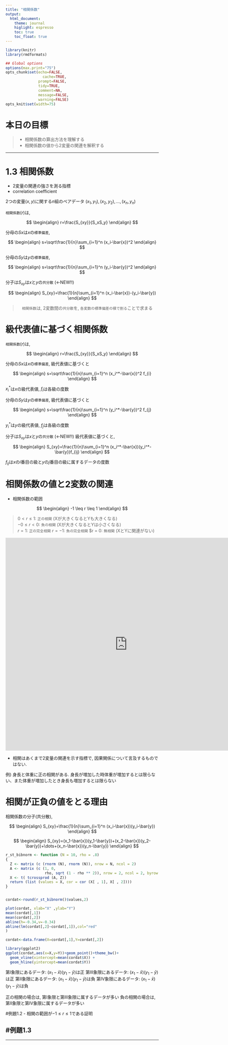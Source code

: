 ```yaml
---
title: "相関係数"
output:
  html_document:
    theme: journal
    higlight: espresso
    toc: true
    toc_float: true
---
```


```r
library(knitr)
library(rmdformats)

## Global options
options(max.print="75")
opts_chunk$set(echo=FALSE,
	             cache=TRUE,
               prompt=FALSE,
               tidy=TRUE,
               comment=NA,
               message=FALSE,
               warning=FALSE)
opts_knit$set(width=75)
```


# 本日の目標
> - 相関係数の算出方法を理解する
- 相関係数の値から2変量の関連を解釈する


---

# 1.3 相関係数

- 2変量の関連の強さを測る指標
- correlation coefficient


2つの変量$(x,y)$に関する$n$組のペアデータ
$(x_1,y_1),(x_2,y_2),\dots,(x_n,y_n)$

`相関係数`$(r)$は, 

$$
\begin{align}
r=\frac{S_{xy}}{S_xS_y}
\end{align}
$$

分母の$Sx$は$x$の`標準偏差`, 

$$
\begin{align}
s=\sqrt\frac{1}{n}\sum_{i=1}^n (x_i-\bar{x})^2
\end{align}
$$

分母の$Sy$は$y$の`標準偏差`, 

$$
\begin{align}
s=\sqrt\frac{1}{n}\sum_{i=1}^n (y_i-\bar{y})^2
\end{align}
$$

分子は$S_{xy}$は$x$と$y$の`共分散` (<-NEW!!)

$$
\begin{align}
S_{xy}=\frac{1}{n}\sum_{i=1}^n (x_i-\bar{x})-(y_i-\bar{y})
\end{align}
$$



>　`相関係数`は, 2変数間の`共分散`を, `各変数の標準偏差の積で割る`ことで求まる

# 級代表値に基づく相関係数


`相関係数`$(r)$は, 

$$
\begin{align}
r=\frac{S_{xy}}{S_xS_y}
\end{align}
$$

分母の$Sx$は$x$の`標準偏差`,
級代表値に基づくと


$$
\begin{align}
s=\sqrt\frac{1}{n}\sum_{i=1}^n (x_i^*-\bar{x})^2 f_{i}
\end{align}
$$

$x_i^*$は$x$の級代表値, $f_{i}$は各級の度数

分母の$Sy$は$y$の`標準偏差`, 
級代表値に基づくと

$$
\begin{align}
s=\sqrt\frac{1}{n}\sum_{i=1}^n (y_i^*-\bar{y})^2 f_{j}
\end{align}
$$

$y_i^*$は$y$の級代表値, $f_{j}$は各級の度数


分子は$S_{xy}$は$x$と$y$の`共分散` (<-NEW!!)
級代表値に基づくと,

$$
\begin{align}
S_{xy}=\frac{1}{n}\sum_{i=1}^n (x_i^*-\bar{x})(y_i^*-\bar{y})f_{ij}
\end{align}
$$

$f_{ij}$は$x$の$i$番目の級と$y$の$j$番目の級に属するデータの度数



# 相関係数の値と2変数の関連

- 相関係数の範囲

$$
\begin{align}
-1 \leq r \leq 1
\end{align}
$$

> $0 < r \leq 1$: `正の相関` (Xが大きくなるとYも大きくなる)  
$-0 \leq r < 0$: `負の相関` (Xが大きくなるとYは小さくなる)  
$r = 1$: `正の完全相関` 
$r =-1$: `負の完全相関`
$r = 0: `無相関` (XとYに関連がない)

<iframe width="800" height="700" src="https://ytake2.shinyapps.io/Cor2/" frameborder="0" allowfullscreen></iframe>


- 相関はあくまで2変量の関連を示す指標で, 因果関係について言及するものではない.

例) 身長と体重に正の相関がある.
身長が増加した時体重が増加するとは限らない、また体重が増加したとき身長も増加するとは限らない

# 相関が正負の値をとる理由
相関係数の分子(共分散),

$$
\begin{align}
S_{xy}=\frac{1}{n}\sum_{i=1}^n (x_i-\bar{x})(y_i-\bar{y})
\end{align}
$$


$$
\begin{align}
S_{xy}=(x_1-\bar{x})(y_1-\bar{y})+(x_2-\bar{x})(y_2-\bar{y})+\dots+(x_n-\bar{x})(y_n-\bar{y})
\end{align}
$$

```r
r_st_bibnorm <- function (N = 10, rho = .8) 
{
  Z <- matrix (c (rnorm (N), rnorm (N)), nrow = N, ncol = 2)
  A <- matrix (c (1, 0,
                  rho, sqrt (1 - rho ** 2)), nrow = 2, ncol = 2, byrow = TRUE)
  X <- t( tcrossprod (A, Z))
  return (list (values = X, cor = cor (X[ , 1], X[ , 2])))
}


cordat<-round(r_st_bibnorm()$values,2)

plot(cordat, xlab="X" ,ylab="Y")
mean(cordat[,1])
mean(cordat[,2])
abline(h=-0.34,v=-0.34)
abline(lm(cordat[,2]~cordat[,1]),col="red"
)

cordat<-data.frame(X=cordat[,1],Y=cordat[,2])

library(ggplot2)
ggplot(cordat,aes(x=X,y=Y))+geom_point()+theme_bw()+
  geom_vline(xintercept=mean(cordat$X)) +
  geom_hline(yintercept=mean(cordat$Y))

```

第I象限にあるデータ: $(x_1-\bar{x})(y_1-\bar{y})$は正
第III象限にあるデータ: $(x_1-\bar{x})(y_1-\bar{y})$は正
第II象限にあるデータ: $(x_1-\bar{x})(y_1-\bar{y})$は負
第IV象限にあるデータ: $(x_1-\bar{x})(y_1-\bar{y})$は負

正の相関の場合は, 第I象限と第III象限に属するデータが多い
負の相関の場合は, 第II象限と第IV象限に属するデータが多い 

#例題1.2 
- 相関の範囲が$-1 \leq r \leq 1$である証明

#例題1.3
- 




---